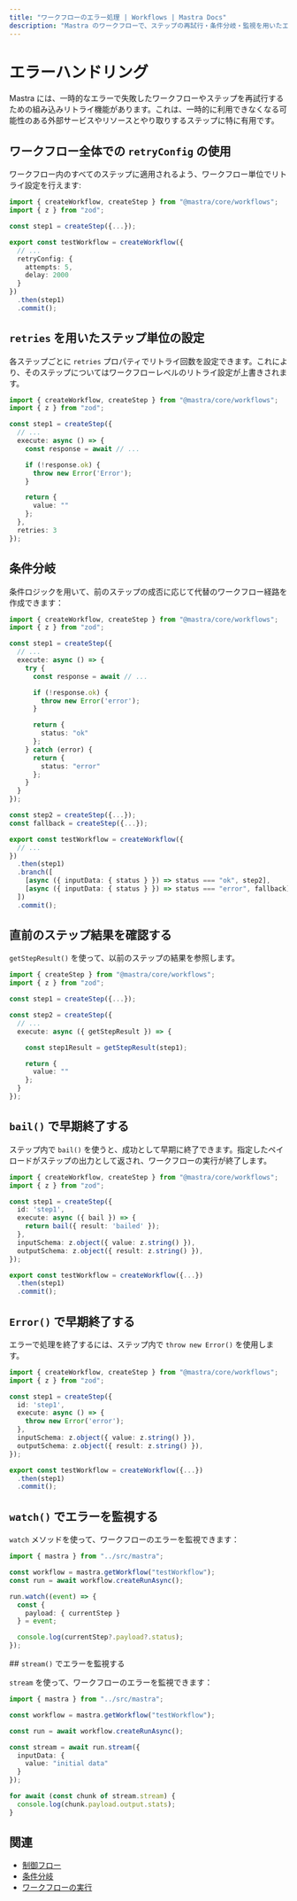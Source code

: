 ```yaml
---
title: "ワークフローのエラー処理 | Workflows | Mastra Docs"
description: "Mastra のワークフローで、ステップの再試行・条件分岐・監視を用いたエラー処理の方法を学びます。"
---
```




# エラーハンドリング

Mastra には、一時的なエラーで失敗したワークフローやステップを再試行するための組み込みリトライ機能があります。これは、一時的に利用できなくなる可能性のある外部サービスやリソースとやり取りするステップに特に有用です。



## ワークフロー全体での `retryConfig` の使用

ワークフロー内のすべてのステップに適用されるよう、ワークフロー単位でリトライ設定を行えます:

```typescript {8-11} filename="src/mastra/workflows/test-workflow.ts" showLineNumbers copy
import { createWorkflow, createStep } from "@mastra/core/workflows";
import { z } from "zod";

const step1 = createStep({...});

export const testWorkflow = createWorkflow({
  // ...
  retryConfig: {
    attempts: 5,
    delay: 2000
  }
})
  .then(step1)
  .commit();
```



## `retries` を用いたステップ単位の設定

各ステップごとに `retries` プロパティでリトライ回数を設定できます。これにより、そのステップについてはワークフローレベルのリトライ設定が上書きされます。

```typescript {17} filename="src/mastra/workflows/test-workflow.ts" showLineNumbers copy
import { createWorkflow, createStep } from "@mastra/core/workflows";
import { z } from "zod";

const step1 = createStep({
  // ...
  execute: async () => {
    const response = await // ...

    if (!response.ok) {
      throw new Error('Error');
    }

    return {
      value: ""
    };
  },
  retries: 3
});
```



## 条件分岐

条件ロジックを用いて、前のステップの成否に応じて代替のワークフロー経路を作成できます：

```typescript {15,19,33-34} filename="src/mastra/workflows/test-workflow.ts" showLineNumbers copy
import { createWorkflow, createStep } from "@mastra/core/workflows";
import { z } from "zod";

const step1 = createStep({
  // ...
  execute: async () => {
    try {
      const response = await // ...

      if (!response.ok) {
        throw new Error('error');
      }

      return {
        status: "ok"
      };
    } catch (error) {
      return {
        status: "error"
      };
    }
  }
});

const step2 = createStep({...});
const fallback = createStep({...});

export const testWorkflow = createWorkflow({
  // ...
})
  .then(step1)
  .branch([
    [async ({ inputData: { status } }) => status === "ok", step2],
    [async ({ inputData: { status } }) => status === "error", fallback]
  ])
  .commit();
```



## 直前のステップ結果を確認する

`getStepResult()` を使って、以前のステップの結果を参照します。

```typescript {10} filename="src/mastra/workflows/test-workflow.ts" showLineNumbers copy
import { createStep } from "@mastra/core/workflows";
import { z } from "zod";

const step1 = createStep({...});

const step2 = createStep({
  // ...
  execute: async ({ getStepResult }) => {

    const step1Result = getStepResult(step1);

    return {
      value: ""
    };
  }
});
```



## `bail()` で早期終了する

ステップ内で `bail()` を使うと、成功として早期に終了できます。指定したペイロードがステップの出力として返され、ワークフローの実行が終了します。

```typescript {7} filename="src/mastra/workflows/test-workflow.ts" showLineNumbers copy
import { createWorkflow, createStep } from "@mastra/core/workflows";
import { z } from "zod";

const step1 = createStep({
  id: 'step1',
  execute: async ({ bail }) => {
    return bail({ result: 'bailed' });
  },
  inputSchema: z.object({ value: z.string() }),
  outputSchema: z.object({ result: z.string() }),
});

export const testWorkflow = createWorkflow({...})
  .then(step1)
  .commit();
```



## `Error()` で早期終了する

エラーで処理を終了するには、ステップ内で `throw new Error()` を使用します。

```typescript {7} filename="src/mastra/workflows/test-workflow.ts" showLineNumbers copy
import { createWorkflow, createStep } from "@mastra/core/workflows";
import { z } from "zod";

const step1 = createStep({
  id: 'step1',
  execute: async () => {
    throw new Error('error');
  },
  inputSchema: z.object({ value: z.string() }),
  outputSchema: z.object({ result: z.string() }),
});

export const testWorkflow = createWorkflow({...})
  .then(step1)
  .commit();
```



## `watch()` でエラーを監視する

`watch` メソッドを使って、ワークフローのエラーを監視できます：

```typescript {11} filename="src/test-workflow.ts" showLineNumbers copy
import { mastra } from "../src/mastra";

const workflow = mastra.getWorkflow("testWorkflow");
const run = await workflow.createRunAsync();

run.watch((event) => {
  const {
    payload: { currentStep }
  } = event;

  console.log(currentStep?.payload?.status);
});

```

## `stream()` でエラーを監視する

`stream` を使って、ワークフローのエラーを監視できます：

```typescript {11} filename="src/test-workflow.ts" showLineNumbers copy
import { mastra } from "../src/mastra";

const workflow = mastra.getWorkflow("testWorkflow");

const run = await workflow.createRunAsync();

const stream = await run.stream({
  inputData: {
    value: "initial data"
  }
});

for await (const chunk of stream.stream) {
  console.log(chunk.payload.output.stats);
}

```



## 関連

- [制御フロー](./control-flow.mdx)
- [条件分岐](./control-flow.mdx#conditional-logic-with-branch)
- [ワークフローの実行](../../examples/workflows/running-workflows.mdx)
